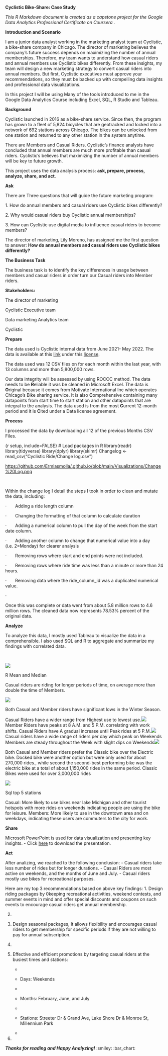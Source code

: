 **Cyclistic Bike-Share: Case Study**

*This R Markdown document is created as a capstone project for the Google Data Analytics Professional Certificate* *on Coursera .*

**Introduction and Scenario**

I am a junior data analyst working in the marketing analyst team at Cyclistic, a bike-share company in Chicago. The director of marketing believes the company's future success depends on maximizing the number of annual memberships. Therefore, my team wants to understand how casual riders and annual members use Cyclistic bikes differently. From these insights, my team will design a new marketing strategy to convert casual riders into annual members. But first, Cyclistic executives must approve your recommendations, so they must be backed up with compelling data insights and professional data visualizations.

In this project I will be using Many of the tools introduced to me in the Google Data Analytics Course including Excel, SQL, R Studio and Tableau.

**Background**

Cyclistic launched in 2016 as a bike-share service. Since then, the program has grown to a fleet of 5,824 bicycles that are geotracked and locked into a network of 692 stations across Chicago. The bikes can be unlocked from one station and returned to any other station in the system anytime.

There are Members and Casual Riders. Cyclistic's finance analysts have concluded that annual members are much more profitable than casual riders. Cyclistic's believes that maximizing the number of annual members will be key to future growth.

This project uses the data analysis process: **ask, prepare, process, analyze, share, and act**.

**Ask**

There are Three questions that will guide the future marketing program:

1\. How do annual members and casual riders use Cyclistic bikes differently?

2\. Why would casual riders buy Cyclistic annual memberships?

3\. How can Cyclistic use digital media to influence casual riders to become members?

The director of marketing, Lily Moreno, has assigned me the first question to answer: **How do annual members and casual riders use Cyclistic bikes differently?**

**The Business Task**

The business task is to identify the key differences in usage between members and casual riders in order turn our Casual riders into Member riders.

**Stakeholders:**

The director of marketing

Cyclistic Executive team

Data marketing Analytics team

Cyclistic

**Prepare**

The data used is Cyclistic internal data from June 2021- May 2022. The data is available at this [link](https://divvy-tripdata.s3.amazonaws.com/index.html) under this [license](https://www.divvybikes.com/data-license-agreement).

The data used was 12 CSV files on for each month within the last year, with 13 columns and more than 5,800,000 rows.

Our data integrity will be assessed by using ROCCC method. The data needs to be **R**eliable it was be cleaned in Microsoft Excel. The data is **O**riginal because it comes from Motivate International Inc which operates Chicago's Bike sharing service. It is also **C**omprehensive containing many datapoints from start time to start station and other datapoints that are integral to the analysis. The data used is from the most **C**urrent 12-month period and it is **C**ited under a Data license agreement.

**Process**

I processed the data by downloading all 12 of the previous Months CSV Files.

{r setup, include=FALSE} \# Load packages in R library(readr) library(tidyverse) library(dplyr) library(skimr) Changelog \<- read_csv("Cyclistic Ride/Change log.csv")

<https://github.com/Ermiasmolla/.github.io/blob/main/Visualizations/Change%20Log.png> 

 

Within the change log I detail the steps I took in order to clean and mutate the data, including:

·       Adding a ride length column

·       Changing the formatting of that column to calculate duration

·       Adding a numerical column to pull the day of the week from the start date column.

·       Adding another column to change that numerical value into a day (i.e. 2=Monday) for clearer analysis

·       Removing rows where start and end points were not included.

·       Removing rows where ride time was less than a minute or more than 24 hours.

·       Removing data where the ride_column_id was a duplicated numerical value.

·        

Once this was complete or data went from about 5.8 million rows to 4.6 million rows. The cleaned data now represents 78.53% percent of the original data.

**Analyze**

To analyze this data, I mostly used Tableau to visualize the data in a comprehensible. I also used SQL and R to aggregate and summarize my findings with correlated data.

 

![](file:///C:/Users/molla/AppData/Local/Temp/msohtmlclip1/01/clip_image004.jpg)

R Mean and Median

Casual riders are riding for longer periods of time, on average more than double the time of Members.

![](file:///C:/Users/molla/AppData/Local/Temp/msohtmlclip1/01/clip_image006.jpg)

Both Casual and Member riders have significant lows in the Winter Season.\

Casual Riders have a wider range from Highest use to lowest use.**![](file:///C:/Users/molla/AppData/Local/Temp/msohtmlclip1/01/clip_image008.jpg)**Member Riders have peaks at 8 A.M. and 5 P.M. correlating with work shifts. Casual Riders have A gradual increase until Peak rides at 5 P.M.**![](file:///C:/Users/molla/AppData/Local/Temp/msohtmlclip1/01/clip_image010.jpg)**Casual riders have a wide range of riders per day which peak on Weekends Members are steady throughout the Week with slight dips on Weekends**![](file:///C:/Users/molla/AppData/Local/Temp/msohtmlclip1/01/clip_image012.jpg)**

Both Casual and Member riders prefer the Classic bike over the Electric bike. Docked bike were another option but were only used for about 270,000 rides., while second the second-best performing bike was the electric bike at a total of about 1,150,000 rides in the same period. Classic Bikes were used for over 3,000,000 rides

![](file:///C:/Users/molla/AppData/Local/Temp/msohtmlclip1/01/clip_image014.png)

Sql top 5 stations

Casual: More likely to use bikes near lake Michigan and other tourist hotspots with more rides on weekends indicating people are using the bike for leisure. Members: More likely to use in the downtown area and on weekdays, indicating these users are commuters to the city for work.

**Share**

Microsoft PowerPoint is used for data visualization and presenting key insights. - Click [here](https://github.com/skramazan/GDA_Capstone_Project_Cyclistic_Bike-share/tree/main/03.%20Presentation) to download the presentation.

**Act**

After analizing, we reached to the following conclusion: - Casual riders take less number of rides but for longer durations. - Casual Riders are most active on weekends, and the months of June and July. - Casual riders mostly use bikes for recreational purposes.

Here are my top 3 recommendations based on above key findings: 1. Design riding packages by 0keeping recreational activities, weekend contests, and summer events in mind and offer special discounts and coupons on such events to encourage casual riders get annual membership.

2.  

3.  Design seasonal packages, It allows flexibility and encourages casual riders to get membership for specific periods if they are not willing to pay for annual subscription.

4.  

5.  Effective and efficient promotions by targeting casual riders at the busiest times and stations:

    -   

    -   Days: Weekends

    -   

    -   Months: February, June, and July

    -   

    -   Stations: Streeter Dr & Grand Ave, Lake Shore Dr & Monroe St, Millennium Park

    -   

6.  

***Thanks for reading and Happy Analyzing!*** :smiley: :bar_chart:
